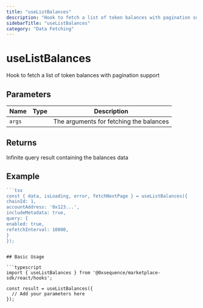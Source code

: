 ```yaml
---
title: "useListBalances"
description: "Hook to fetch a list of token balances with pagination support"
sidebarTitle: "useListBalances"
category: "Data Fetching"
---
```


# useListBalances

Hook to fetch a list of token balances with pagination support

## Parameters

| Name | Type | Description |
|------|------|-------------|
| `args` |  | The arguments for fetching the balances |

## Returns

Infinite query result containing the balances data

## Example

```typescript
```tsx
const { data, isLoading, error, fetchNextPage } = useListBalances({
chainId: 1,
accountAddress: '0x123...',
includeMetadata: true,
query: {
enabled: true,
refetchInterval: 10000,
}
});
```
```

## Basic Usage

```typescript
import { useListBalances } from '@0xsequence/marketplace-sdk/react/hooks';

const result = useListBalances({
  // Add your parameters here
});
```

